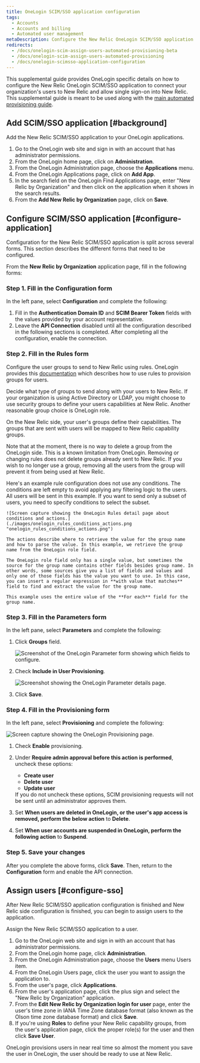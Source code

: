 ```yaml
---
title: OneLogin SCIM/SSO application configuration
tags:
  - Accounts
  - Accounts and billing
  - Automated user management
metaDescription: Configure the New Relic OneLogin SCIM/SSO application for your organization.
redirects:
  - /docs/onelogin-scim-assign-users-automated-provisioning-beta
  - /docs/onelogin-scim-assign-users-automated-provisioning
  - /docs/onelogin-scimsso-application-configuration
---
```


This supplemental guide provides OneLogin specific details on how to configure the New Relic OneLogin SCIM/SSO application to connect your organization's users to New Relic and allow single sign-on into New Relic. This supplemental guide is meant to be used along with the [main automated provisioning guide](https://docs.newrelic.com/docs/assign-users-automated-provisioning-allow-single-sign).

## Add SCIM/SSO application [#background]

Add the New Relic SCIM/SSO application to your OneLogin applications.

1. Go to the OneLogin web site and sign in with an account that has administrator permissions.
2. From the OneLogin home page, click on **Administration**.
3. From the OneLogin Administration page, choose the **Applications** menu.
4. From the OneLogin Applications page, click on **Add App**.
5. In the search field on the OneLogin Find Applications page, enter "New Relic by Organization" and then click on the application when it shows in the search results.
6. From the **Add New Relic by Organization** page, click on **Save**.

## Configure SCIM/SSO application [#configure-application]

Configuration for the New Relic SCIM/SSO application is split across several forms. This section describes the different forms that need to be configured.

From the **New Relic by Organization** application page, fill in the following forms:

### Step 1. Fill in the Configuration form

In the left pane, select **Configuration** and complete the following:

1. Fill in the **Authentication Domain ID** and **SCIM Bearer Token** fields with the values provided by your account representative.
2. Leave the **API Connection** disabled until all the configuration described in the following sections is completed. After completing all the configuration, enable the connection.

### Step 2. Fill in the Rules form

Configure the user groups to send to New Relic using rules. OneLogin provides this [documentation](https://developers.onelogin.com/scim/create-app#scim_rules) which describes how to use rules to provision groups for users.

Decide what type of groups to send along with your users to New Relic. If your organization is using Active Directory or LDAP, you might choose to use security groups to define your users capabilities at New Relic. Another reasonable group choice is OneLogin role.

On the New Relic side, your user's groups define their capabilities. The groups that are sent with users will be mapped to New Relic capability groups.

Note that at the moment, there is no way to delete a group from the OneLogin side. This is a known limitation from OneLogin. Removing or changing rules does not delete groups already sent to New Relic. If you wish to no longer use a group, removing all the users from the group will prevent it from being used at New Relic.

<CollapserGroup>
  <Collapser
    id="rule-example"
    title="A rule that only uses actions"
  >
    Here's an example rule configuration does not use any conditions. The conditions are left empty to avoid applying any filtering logic to the users. All users will be sent in this example. If you want to send only a subset of users, you need to specify conditions to select the subset.

    ![Screen capture showing the OneLogin Rules detail page about conditions and actions.](./images/onelogin_rules_conditions_actions.png "onelogin_rules_conditions_actions.png")

    The actions describe where to retrieve the value for the group name and how to parse the value. In this example, we retrieve the group name from the OneLogin role field.

    The OneLogin role field only has a single value, but sometimes the source for the group name contains other fields besides group name. In other words, some sources give you a list of fields and values and only one of those fields has the value you want to use. In this case, you can insert a regular expression in **with value that matches** field to find and extract the value for the group name.

    This example uses the entire value of the **For each** field for the group name.
  </Collapser>
</CollapserGroup>

### Step 3. Fill in the Parameters form

In the left pane, select **Parameters** and complete the following:

1. Click **Groups** field.

   ![Screenshot of the OneLogin Parameter form showing which fields to configure.](./images/onelogin_parameter_form_general.png "onelogin_parameter_form_general.png")
2. Check **Include in User Provisioning**.

   ![Screenshot showing the OneLogin Parameter details page.](./images/onelogin_parameter_form_specific.png "onelogin_parameter_form_specific.png")
3. Click **Save**.

### Step 4. Fill in the Provisioning form

In the left pane, select **Provisioning** and complete the following:

![Screen capture showing the OneLogin Provisioning page.](./images/onelogin_provisioning_form.png "onelogin_provisioning_form.png")

1. Check **Enable** provisioning.
2. Under **Require admin approval before this action is performed**, uncheck these options:

   * **Create user**
   * **Delete user**
   * **Update user**

   <Callout variant="tip">
     If you do not uncheck these options, SCIM provisioning requests will not be sent until an administrator approves them.
   </Callout>
3. Set **When users are deleted in OneLogin, or the user's app access is removed, perform the below action** to **Delete**.
4. Set **When user accounts are suspended in OneLogin, perform the following action** to **Suspend**.

### Step 5. Save your changes

After you complete the above forms, click **Save**. Then, return to the **Configuration** form and enable the API connection.

## Assign users [#configure-sso]

After New Relic SCIM/SSO application configuration is finished and New Relic side configuration is finished, you can begin to assign users to the application.

Assign the New Relic SCIM/SSO application to a user.

1. Go to the OneLogin web site and sign in with an account that has administrator permissions.
2. From the OneLogin home page, click **Administration**.
3. From the OneLogin Administration page, choose the **Users** menu Users item.
4. From the OneLogin Users page, click the user you want to assign the application to.
5. From the user's page, click **Applications**.
6. From the user's application page, click the plus sign and select the "New Relic by Organization" application.
7. From the **Edit New Relic by Organization login for user** page, enter the user's time zone in IANA Time Zone database format (also known as the Olson time zone database format) and click **Save**.
8. If you're using **Roles** to define your New Relic capability groups, from the user's application page, click the proper role(s) for the user and then click **Save User**.

OneLogin provisions users in near real time so almost the moment you save the user in OneLogin, the user should be ready to use at New Relic.
